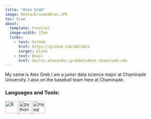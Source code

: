 ```yaml
---
title: "Alex Greb"
image: Media/ErinandAlex.JPG
toc: true
about: 
  template: trestles
  image-width: 17em
  links:
    - text: GitHub
      href: https://github.com/AGreb21
      target: blank
    - text: Email
      href: mailto:alexander.greb@student.chaminade.edu
---
```


My name is Alex Greb I am a junior data science major at Chaminade University. I also on the baseball team here at Chaminade.

<h3 align="left">

Languages and Tools:

</h3>

<p align="left">

<a href="https://www.r-project.org/" target="blank" rel="noreferrer"> <img src="https://cdn.jsdelivr.net/gh/devicons/devicon/icons/rstudio/rstudio-original.svg" alt="R" width="40" height="40"/> </a> <a href="https://www.python.org" target="blank" rel="noreferrer"> <img src="https://raw.githubusercontent.com/devicons/devicon/master/icons/python/python-original.svg" alt="python" width="40" height="40"/> </a> <a href="https://www.mysql.com/" target="blank" rel="noreferrer"> <img src="https://raw.githubusercontent.com/devicons/devicon/master/icons/mysql/mysql-original-wordmark.svg" alt="mysql" width="40" height="40"/> </a>
